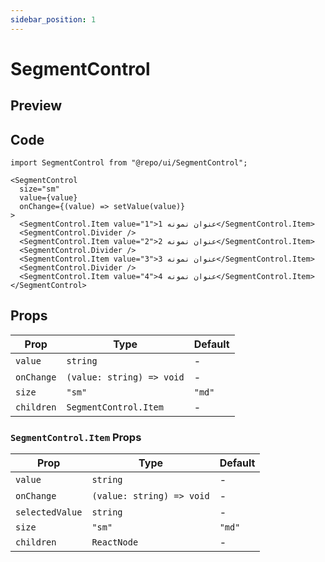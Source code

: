 ```yaml
---
sidebar_position: 1
---
```


# SegmentControl

## Preview


<Container>
    <SegmentControlPreview/>
</Container>

## Code
```tsx
import SegmentControl from "@repo/ui/SegmentControl";

<SegmentControl
  size="sm"
  value={value}
  onChange={(value) => setValue(value)}
>
  <SegmentControl.Item value="1">عنوان نمونه 1</SegmentControl.Item>
  <SegmentControl.Divider />
  <SegmentControl.Item value="2">عنوان نمونه 2</SegmentControl.Item>
  <SegmentControl.Divider />
  <SegmentControl.Item value="3">عنوان نمونه 3</SegmentControl.Item>
  <SegmentControl.Divider />
  <SegmentControl.Item value="4">عنوان نمونه 4</SegmentControl.Item>
</SegmentControl>
```

## Props

| Prop       | Type                      | Default                  |
| ---------- | ------------------------- | ------------------------ |
| `value`    | `string`                  | -                        |
| `onChange` | `(value: string) => void` | -                        |
| `size`     | `"sm"`                    | `"md"`                   |
| `children` | `SegmentControl.Item`     | -                        |

### `SegmentControl.Item` Props

| Prop            | Type                      | Default |
| --------------- | ------------------------- | ------- |
| `value`         | `string`                  | -       |
| `onChange`      | `(value: string) => void` | -       |
| `selectedValue` | `string`                  | -       |
| `size`          | `"sm"`                    | `"md"`  |
| `children`      | `ReactNode`               | -       |
